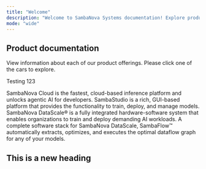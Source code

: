 ```yaml
---
title: "Welcome"
description: "Welcome to SambaNova Systems documentation! Explore product documentation and technical information."
mode: "wide"
---
```


## Product documentation

View information about each of our product offerings. Please click one of the cars to explore.

Testing 123

<CardGroup cols={2}>
  <Card title="SambaNova Cloud">
    SambaNova Cloud is the fastest, cloud-based inference platform and unlocks agentic AI for developers.
  </Card>

  <Card title="SambaStudio">
    SambaStudio is a rich, GUI-based platform that provides the functionality to train, deploy, and manage models.
  </Card>
</CardGroup>

<CardGroup cols={2}>
  <Card title="DataScale">
    SambaNova DataScale® is a fully integrated hardware-software system that enables organizations to train and deploy demanding AI workloads.
  </Card>

  <Card title="SambaFlow">
    A complete software stack for SambaNova DataScale, SambaFlow™ automatically extracts, optimizes, and executes the optimal dataflow graph for any of your models.
  </Card>
</CardGroup>

## This is a new heading